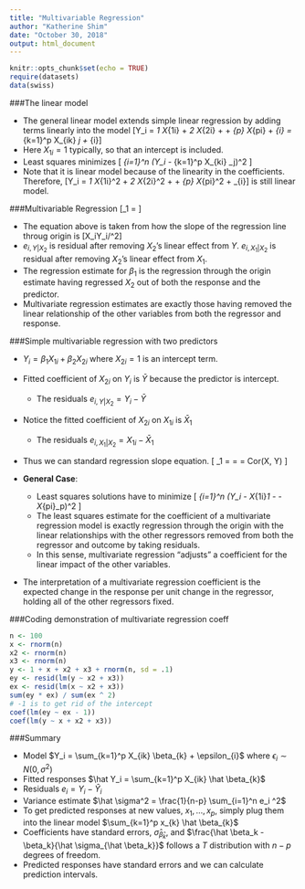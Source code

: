 ```yaml
---
title: "Multivariable Regression"
author: "Katherine Shim"
date: "October 30, 2018"
output: html_document
---
```


```r
knitr::opts_chunk$set(echo = TRUE)
require(datasets)
data(swiss)
```

###The linear model

* The general linear model extends simple linear regression by adding terms linearly into the model
\[Y_i =  \beta_1 X_{1i} + \beta_2 X_{2i} + \ldots +
\beta_{p} X_{pi} + \epsilon_{i} 
= \sum_{k=1}^p X_{ik} \beta_j + \epsilon_{i}\]
* Here $X_{1i}=1$ typically, so that an intercept is included.
* Least squares minimizes
\[
\sum_{i=1}^n \left(Y_i - \sum_{k=1}^p X_{ki} \beta_j\right)^2
\]
* Note that it is linear model because of the linearity in the coefficients. Therefore, 
\[Y_i =  \beta_1 X_{1i}^2 + \beta_2 X_{2i}^2 + \ldots +
\beta_{p} X_{pi}^2 + \epsilon_{i}\]
is still linear model.

###Multivariable Regression
\[\hat \beta_1 = \frac{\sum_{i=1}^n e_{i, Y | X_2} e_{i, X_1 | X_2}}{\sum_{i=1}^n e_{i, X_1 | X_2}^2}\]

* The equation above is taken from how the slope of the regression line throug origin is \[\sum X_iY_i/\sum {X_i}^2\]
* $e_{i, Y | X_2}$ is residual after removing $X_2$'s linear effect from $Y$. $e_{i, X_1 | X_2}$ is residual after removing $X_2$'s linear effect from $X_1$.
* The regression estimate for $\beta_1$ is the regression 
through the origin estimate having regressed $X_2$ out of both
the response and the predictor.
* Multivariate regression estimates are exactly those having removed the linear relationship of the other variables from both the regressor and response.

###Simple multivariable regression with two predictors

* $Y_{i} = \beta_1 X_{1i} + \beta_2 X_{2i}$ where  $X_{2i} = 1$ is an intercept term.
* Fitted coefficient of $X_{2i}$ on $Y_{i}$ is $\bar Y$ because the predictor is intercept.
    
    + The residuals $e_{i, Y | X_2} = Y_i - \bar Y$
* Notice the fitted coefficient of $X_{2i}$ on $X_{1i}$ is $\bar X_1$
    + The residuals $e_{i, X_1 | X_2}= X_{1i} - \bar X_1$
* Thus we can standard regression slope equation.
\[
\hat \beta_1 = \frac{\sum_{i=1}^n e_{i, Y | X_2} e_{i, X_1 | X_2}}{\sum_{i=1}^n e_{i, X_1 | X_2}^2} = \frac{\sum_{i=1}^n (X_i - \bar X)(Y_i - \bar Y)}{\sum_{i=1}^n (X_i - \bar X)^2}
= Cor(X, Y) \frac{Sd(Y)}{Sd(X)}
\]
* **General Case**:
    + Least squares solutions have to minimize
\[
\sum_{i=1}^n (Y_i - X_{1i}\beta_1 - \ldots - X_{pi}\beta_p)^2
\]
    + The least squares estimate for the coefficient of a multivariate regression model is exactly regression through the origin with the linear relationships with the other regressors removed from both the regressor and outcome by taking residuals. 
    + In this sense, multivariate regression "adjusts" a coefficient for the linear impact of the other variables. 
* The interpretation of a multivariate regression coefficient is the expected change in the response per unit change in the regressor, holding all of the other regressors fixed.

    
###Coding demonstration of multivariate regression coeff 
```r
n <- 100
x <- rnorm(n) 
x2 <- rnorm(n)
x3 <- rnorm(n)
y <- 1 + x + x2 + x3 + rnorm(n, sd = .1)
ey <- resid(lm(y ~ x2 + x3))
ex <- resid(lm(x ~ x2 + x3))
sum(ey * ex) / sum(ex ^ 2)
# -1 is to get rid of the intercept
coef(lm(ey ~ ex - 1))
coef(lm(y ~ x + x2 + x3)) 
```

###Summary

* Model $Y_i = \sum_{k=1}^p X_{ik} \beta_{k} + \epsilon_{i}$ where $\epsilon_i \sim N(0, \sigma^2)$
* Fitted responses $\hat Y_i = \sum_{k=1}^p X_{ik} \hat \beta_{k}$
* Residuals $e_i = Y_i - \hat Y_i$
* Variance estimate $\hat \sigma^2 = \frac{1}{n-p} \sum_{i=1}^n e_i ^2$
* To get predicted responses at new values, $x_1, \ldots, x_p$, simply plug them into the linear model $\sum_{k=1}^p x_{k} \hat \beta_{k}$
* Coefficients have standard errors, $\hat \sigma_{\hat \beta_k}$, and
$\frac{\hat \beta_k - \beta_k}{\hat \sigma_{\hat \beta_k}}$
follows a $T$ distribution with $n-p$ degrees of freedom.
* Predicted responses have standard errors and we can calculate prediction intervals.

